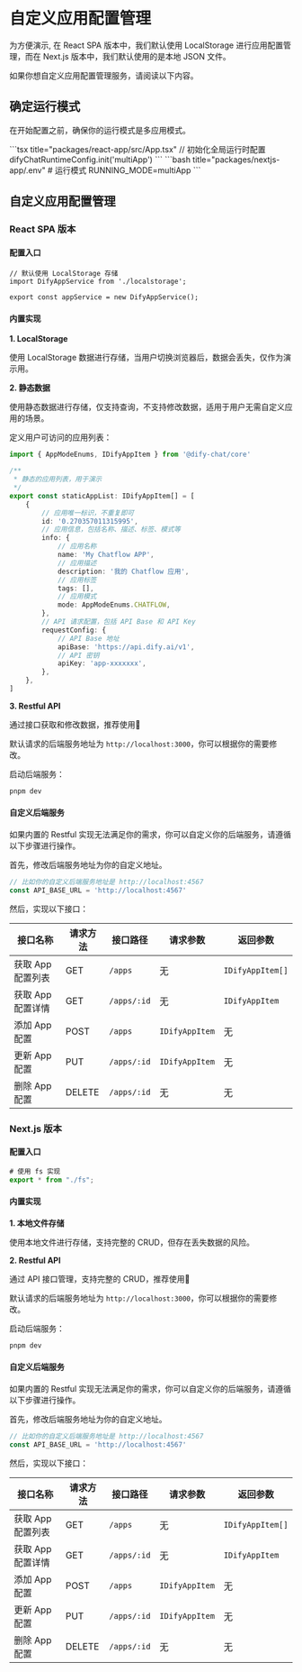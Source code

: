 
# 自定义应用配置管理

为方便演示, 在 React SPA 版本中，我们默认使用 LocalStorage 进行应用配置管理，而在 Next.js 版本中，我们默认使用的是本地 JSON 文件。

如果你想自定义应用配置管理服务，请阅读以下内容。

## 确定运行模式

在开始配置之前，确保你的运行模式是多应用模式。

<Tabs>
  <Tab label="React SPA">
```tsx title="packages/react-app/src/App.tsx"
// 初始化全局运行时配置
difyChatRuntimeConfig.init('multiApp')
```
	</Tab>
  <Tab label="Next.js">
```bash title="packages/nextjs-app/.env"
# 运行模式
RUNNING_MODE=multiApp
```
	</Tab>
</Tabs>

## 自定义应用配置管理

### React SPA 版本

#### 配置入口

```tsx title="packages/react-app/src/services/app/multiApp/index.ts"
// 默认使用 LocalStorage 存储
import DifyAppService from './localstorage';

export const appService = new DifyAppService();
```

#### 内置实现

**1. LocalStorage**

使用 LocalStorage 数据进行存储，当用户切换浏览器后，数据会丢失，仅作为演示用。

**2. 静态数据**

使用静态数据进行存储，仅支持查询，不支持修改数据，适用于用户无需自定义应用的场景。

定义用户可访问的应用列表：

```ts title="packages/react-app/src/services/app/multiApp/static-readonly/data.ts"
import { AppModeEnums, IDifyAppItem } from '@dify-chat/core'

/**
 * 静态的应用列表，用于演示
 */
export const staticAppList: IDifyAppItem[] = [
	{
		// 应用唯一标识，不重复即可
		id: '0.270357011315995',
		// 应用信息，包括名称、描述、标签、模式等
		info: {
			// 应用名称
			name: 'My Chatflow APP',
			// 应用描述
			description: '我的 Chatflow 应用',
			// 应用标签
			tags: [],
			// 应用模式
			mode: AppModeEnums.CHATFLOW,
		},
		// API 请求配置，包括 API Base 和 API Key
		requestConfig: {
			// API Base 地址
			apiBase: 'https://api.dify.ai/v1',
			// API 密钥
			apiKey: 'app-xxxxxxx',
		},
	},
]
```

**3. Restful API**

通过接口获取和修改数据，推荐使用🌟

默认请求的后端服务地址为 `http://localhost:3000`，你可以根据你的需要修改。

启动后端服务：

```bash title="packages/server"
pnpm dev
```

#### 自定义后端服务

如果内置的 Restful 实现无法满足你的需求，你可以自定义你的后端服务，请遵循以下步骤进行操作。

首先，修改后端服务地址为你的自定义地址。

```ts title="packages/react-app/src/services/app/multiApp/restful.ts"
// 比如你的自定义后端服务地址是 http://localhost:4567
const API_BASE_URL = 'http://localhost:4567'
```

然后，实现以下接口：

| 接口名称 | 请求方法 | 接口路径 | 请求参数 | 返回参数 |
|---------|----------|----------|----------|----------|
| 获取 App 配置列表 | GET | `/apps` | 无 | `IDifyAppItem[]` |
| 获取 App 配置详情 | GET | `/apps/:id` | 无 | `IDifyAppItem` |
| 添加 App 配置 | POST | `/apps` | `IDifyAppItem` | 无 |
| 更新 App 配置 | PUT | `/apps/:id` | `IDifyAppItem` | 无 |
| 删除 App 配置 | DELETE | `/apps/:id` | 无 | 无 |

### Next.js 版本

#### 配置入口

```ts title="packages/nextjs-app/services/app/multiApp/index.ts"
# 使用 fs 实现
export * from "./fs";
```

#### 内置实现

**1. 本地文件存储**

使用本地文件进行存储，支持完整的 CRUD，但存在丢失数据的风险。

**2. Restful API**

通过 API 接口管理，支持完整的 CRUD，推荐使用🌟

默认请求的后端服务地址为 `http://localhost:3000`，你可以根据你的需要修改。

启动后端服务：

```bash title="packages/server"
pnpm dev
```

#### 自定义后端服务

如果内置的 Restful 实现无法满足你的需求，你可以自定义你的后端服务，请遵循以下步骤进行操作。

首先，修改后端服务地址为你的自定义地址。

```ts title="packages/nextjs-app/services/app/multiApp/restful.ts"
// 比如你的自定义后端服务地址是 http://localhost:4567
const API_BASE_URL = 'http://localhost:4567'
```

然后，实现以下接口：

| 接口名称 | 请求方法 | 接口路径 | 请求参数 | 返回参数 |
|---------|----------|----------|----------|----------|
| 获取 App 配置列表 | GET | `/apps` | 无 | `IDifyAppItem[]` |
| 获取 App 配置详情 | GET | `/apps/:id` | 无 | `IDifyAppItem` |
| 添加 App 配置 | POST | `/apps` | `IDifyAppItem` | 无 |
| 更新 App 配置 | PUT | `/apps/:id` | `IDifyAppItem` | 无 |
| 删除 App 配置 | DELETE | `/apps/:id` | 无 | 无 |